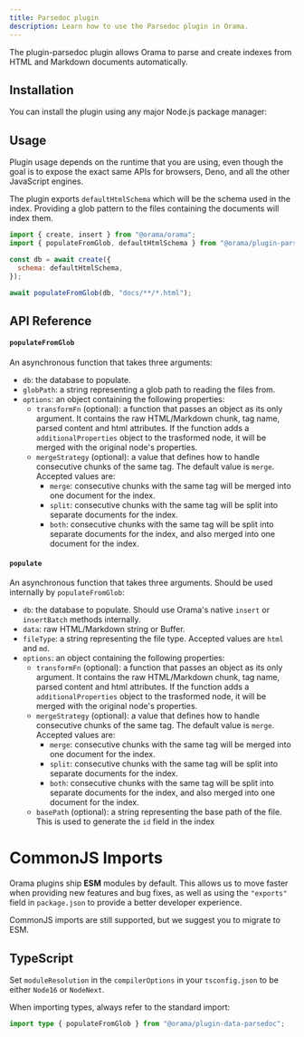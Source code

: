 ```yaml
---
title: Parsedoc plugin
description: Learn how to use the Parsedoc plugin in Orama.
---
```


The plugin-parsedoc plugin allows Orama to parse and create indexes from HTML and Markdown documents automatically.

## Installation

You can install the plugin using any major Node.js package manager:

<Install pkg="@orama/plugin-parsedoc" />

## Usage

Plugin usage depends on the runtime that you are using, even though the goal is to expose the exact same APIs for browsers, Deno, and all the other JavaScript engines.

The plugin exports `defaultHtmlSchema` which will be the schema used in the index. Providing a glob pattern to the files containing the documents will index them.

```javascript copy
import { create, insert } from "@orama/orama";
import { populateFromGlob, defaultHtmlSchema } from "@orama/plugin-parsedoc";

const db = await create({
  schema: defaultHtmlSchema,
});

await populateFromGlob(db, "docs/**/*.html");
```

## API Reference

#### `populateFromGlob`

An asynchronous function that takes three arguments:

- `db`: the database to populate.
- `globPath`: a string representing a glob path to reading the files from.
- `options`: an object containing the following properties:
  - `transformFn` (optional): a function that passes an object as its only argument. It contains the raw HTML/Markdown chunk, tag name, parsed content and html attributes.
    If the function adds a `additionalProperties` object to the trasformed node, it will be merged with the original node's properties.
  - `mergeStrategy` (optional): a value that defines how to handle consecutive chunks of the same tag. The default value is `merge`. Accepted values are:
    - `merge`: consecutive chunks with the same tag will be merged into one document for the index.
    - `split`: consecutive chunks with the same tag will be split into separate documents for the index.
    - `both`: consecutive chunks with the same tag will be split into separate documents for the index, and also merged into one document for the index.

#### `populate`

An asynchronous function that takes three arguments. Should be used internally by `populateFromGlob`:

- `db`: the database to populate. Should use Orama's native `insert` or `insertBatch` methods internally.
- `data`: raw HTML/Markdown string or Buffer.
- `fileType`: a string representing the file type. Accepted values are `html` and `md`.
- `options`: an object containing the following properties:
  - `transformFn` (optional): a function that passes an object as its only argument. It contains the raw HTML/Markdown chunk, tag name, parsed content and html attributes.
    If the function adds a `additionalProperties` object to the trasformed node, it will be merged with the original node's properties.
  - `mergeStrategy` (optional): a value that defines how to handle consecutive chunks of the same tag. The default value is `merge`. Accepted values are:
    - `merge`: consecutive chunks with the same tag will be merged into one document for the index.
    - `split`: consecutive chunks with the same tag will be split into separate documents for the index.
    - `both`: consecutive chunks with the same tag will be split into separate documents for the index, and also merged into one document for the index.
  - `basePath` (optional): a string representing the base path of the file. This is used to generate the `id` field in the index

# CommonJS Imports

Orama plugins ship **ESM** modules by default. This allows us to move faster when providing new features and bug fixes, as well as using the `"exports"` field in `package.json` to provide a better developer experience.

CommonJS imports are still supported, but we suggest you to migrate to ESM.

## TypeScript

Set `moduleResolution` in the `compilerOptions` in your `tsconfig.json` to be either `Node16` or `NodeNext`.

When importing types, always refer to the standard import:

```ts copy
import type { populateFromGlob } from "@orama/plugin-data-parsedoc";
```

